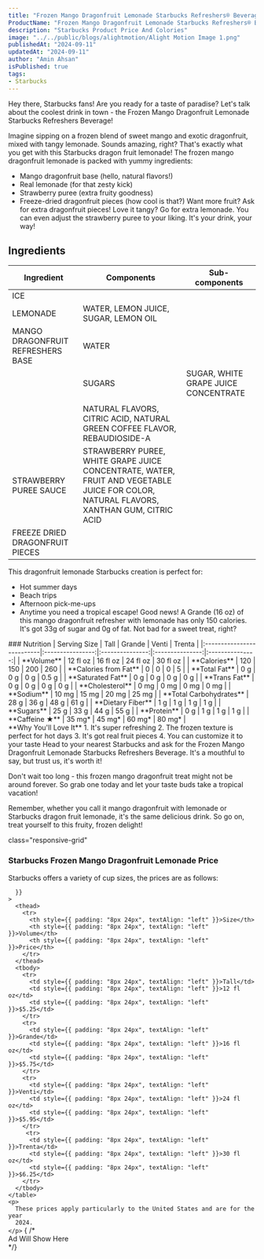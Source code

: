 ```yaml
---
title: "Frozen Mango Dragonfruit Lemonade Starbucks Refreshers® Beverage Price & Calories"
ProductName: "Frozen Mango Dragonfruit Lemonade Starbucks Refreshers® Beverage" 
description: "Starbucks Product Price And Colories"
image: "../../public/blogs/alightmotion/Alight Motion Image 1.png"
publishedAt: "2024-09-11"
updatedAt: "2024-09-11"
author: "Amin Ahsan"
isPublished: true
tags:
- Starbucks
---
```


Hey there, Starbucks fans! Are you ready for a taste of paradise? Let's talk about the coolest drink in town - the Frozen Mango Dragonfruit Lemonade Starbucks Refreshers Beverage!

Imagine sipping on a frozen blend of sweet mango and exotic dragonfruit, mixed with tangy lemonade. Sounds amazing, right? That's exactly what you get with this Starbucks dragon fruit lemonade!
The frozen mango dragonfruit lemonade is packed with yummy ingredients:
- Mango dragonfruit base (hello, natural flavors!)
- Real lemonade (for that zesty kick)
- Strawberry puree (extra fruity goodness)
- Freeze-dried dragonfruit pieces (how cool is that?)
Want more fruit? Ask for extra dragonfruit pieces! Love it tangy? Go for extra lemonade. You can even adjust the strawberry puree to your liking. It's your drink, your way!
## Ingredients
| Ingredient      | Components        | Sub-components                          |
|-----------------|-------------------|-----------------------------------------|
| ICE             |                   |                                         |
| LEMONADE        | WATER, LEMON JUICE, SUGAR, LEMON OIL|                       |
|MANGO DRAGONFRUIT REFRESHERS BASE| WATER|                                         |
|                 |SUGARS             | SUGAR, WHITE GRAPE JUICE CONCENTRATE|
|                 |                   |                                         |
|    |NATURAL FLAVORS, CITRIC ACID, NATURAL GREEN COFFEE FLAVOR, REBAUDIOSIDE-A                   |                                         |
|STRAWBERRY PUREE SAUCE| STRAWBERRY PUREE, WHITE GRAPE JUICE CONCENTRATE, WATER, FRUIT AND VEGETABLE JUICE FOR COLOR, NATURAL FLAVORS, XANTHAN GUM, CITRIC ACID|                                         |
| FREEZE DRIED DRAGONFRUIT PIECES   |                   |                                         |

This dragonfruit lemonade Starbucks creation is perfect for:
- Hot summer days
- Beach trips
- Afternoon pick-me-ups
- Anytime you need a tropical escape!
Good news! A Grande (16 oz) of this mango dragonfruit refresher with lemonade has only 150 calories. It's got 33g of sugar and 0g of fat. Not bad for a sweet treat, right?
<div className="table-container">
  ### Nutrition
  |  Serving Size	            | Tall             | Grande          | Venti           | Trenta          |
  |:--------------------------|:----------------:|:---------------:|:---------------:|:---------------:|
  | **Volume**                | 12 fl oz         | 16 fl oz        | 24 fl oz        | 30 fl oz        |
  | **Calories**              | 120              | 150             | 200             | 260             |
  | **Calories from Fat**     | 0                | 0               | 0               | 5               |
  | **Total Fat**             | 0 g              | 0 g             | 0 g             | 0.5 g           |
  | **Saturated Fat**         | 0 g              | 0 g             | 0 g             | 0 g             |
  | **Trans Fat**             | 0 g              | 0 g             | 0 g             | 0 g             |
  | **Cholesterol**           | 0 mg             | 0 mg            | 0 mg            | 0 mg            |
  | **Sodium**                | 10 mg            | 15 mg           | 20 mg           | 25 mg           |
  | **Total Carbohydrates**   | 28 g             | 36 g            | 48 g            | 61 g            |
  | **Dietary Fiber**         | 1 g              | 1 g             | 1 g             | 1 g             |
  | **Sugars**                | 25 g             | 33 g            | 44 g            | 55 g            |
  | **Protein**               | 0 g              | 1 g             | 1 g             | 1 g             |
  | **Caffeine ★**            | 35 mg*           | 45 mg*          | 60 mg*          | 80 mg*          |
</div>
**Why You'll Love It**
1. It's super refreshing
2. The frozen texture is perfect for hot days
3. It's got real fruit pieces
4.  You can customize it to your taste
Head to your nearest Starbucks and ask for the Frozen Mango Dragonfruit Lemonade Starbucks Refreshers Beverage. It's a mouthful to say, but trust us, it's worth it!

Don't wait too long - this frozen mango dragonfruit treat might not be around forever. So grab one today and let your taste buds take a tropical vacation!

Remember, whether you call it mango dragonfruit with lemonade or Starbucks dragon fruit lemonade, it's the same delicious drink. So go on, treat yourself to this fruity, frozen delight!

<style jsx>{`
  @media (min-width: 768px) {
    .responsive-grid {
      display: grid;
      grid-template-columns: 1fr 1fr;
    }
  }
`}</style>

<div
  style={{
    backgroundColor: "#cee3de",
    borderLeft: "3px solid #0c7556",
   padding: "20px",
    paddingTop: "13px", // Add padding to the top
        display: "grid",
        height: "fit-content",
      }} 
      
  class="responsive-grid"
>
  <div>
    <h3>Starbucks Frozen Mango Dragonfruit Lemonade Price</h3>
    <p>
      Starbucks offers a variety of cup sizes, the prices are as follows:
    </p>
    <table
      style={{
        backgroundColor: "white",
        width: "100%",
        padding: "20px",
         borderCollapse: "collapse",
            borderRadius: "13px",
        
      }}
    >
      <thead>
        <tr>
          <th style={{ padding: "8px 24px", textAlign: "left" }}>Size</th>
          <th style={{ padding: "8px 24px", textAlign: "left" }}>Volume</th>
          <th style={{ padding: "8px 24px", textAlign: "left" }}>Price</th>
        </tr>
      </thead>
      <tbody>
        <tr>
          <td style={{ padding: "8px 24px", textAlign: "left" }}>Tall</td>
          <td style={{ padding: "8px 24px", textAlign: "left" }}>12 fl oz</td>
          <td style={{ padding: "8px 24px", textAlign: "left" }}>$5.25</td>
        </tr>
        <tr>
          <td style={{ padding: "8px 24px", textAlign: "left" }}>Grande</td>
          <td style={{ padding: "8px 24px", textAlign: "left" }}>16 fl oz</td>
          <td style={{ padding: "8px 24px", textAlign: "left" }}>$5.75</td>
        </tr>
        <tr>
          <td style={{ padding: "8px 24px", textAlign: "left" }}>Venti</td>
          <td style={{ padding: "8px 24px", textAlign: "left" }}>24 fl oz</td>
          <td style={{ padding: "8px 24px", textAlign: "left" }}>$5.95</td>
        </tr>
         <tr>
          <td style={{ padding: "8px 24px", textAlign: "left" }}>Trenta</td>
          <td style={{ padding: "8px 24px", textAlign: "left" }}>30 fl oz</td>
          <td style={{ padding: "8px 24px", textAlign: "left" }}>$6.25</td>
        </tr>
      </tbody>
    </table>
    <p>
      These prices apply particularly to the United States and are for the year
      2024.
    </p>
  </div>
  {  /* <div>Ad Will Show Here</div> */}
  <div></div>
</div>

   <style jsx>{`
  .table-container {
    overflow-x: auto;
    position: relative;
  }
  .table-container table {
    border-collapse: collapse;
    width: 30%;
  }
  .table-container th,
  .table-container td {
    border: 1px solid #ddd;
    padding: 2px;
    min-width: 30px;
    font-size: 11px;
  }
  .table-container th:first-child,
  .table-container td:first-child {
    position: sticky;
    left: 0;
    background-color: white;
    z-index: 1;
  }
  @media (max-width: 768px) {
    .table-container th:not(:first-child),
    .table-container td:not(:first-child) {
      min-width: 50px;
    }
  }
`}</style>